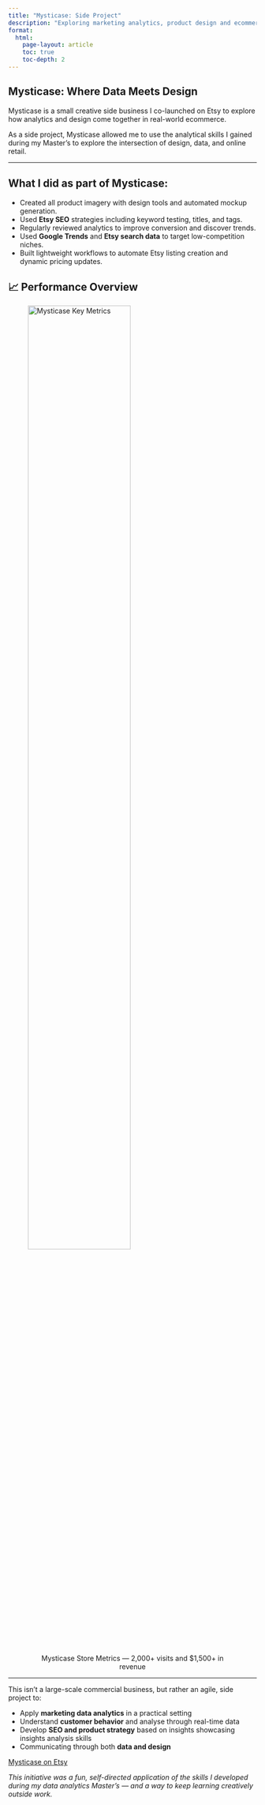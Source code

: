```yaml
---
title: "Mysticase: Side Project"
description: "Exploring marketing analytics, product design and ecommerce experimentation through a side business on Etsy."
format:
  html:
    page-layout: article
    toc: true
    toc-depth: 2
---
```


## Mysticase: Where Data Meets Design

Mysticase is a small creative side business I co-launched on Etsy to explore how analytics and design come together in real-world ecommerce.

As a side project, Mysticase allowed me to use the analytical skills I gained during my Master's to explore the intersection of design, data, and online retail.

---

## What I did as part of Mysticase:

- Created all product imagery with design tools and automated mockup generation.  
- Used **Etsy SEO** strategies including keyword testing, titles, and tags.  
- Regularly reviewed analytics to improve conversion and discover trends.  
- Used **Google Trends** and **Etsy search data** to target low-competition niches.
- Built lightweight workflows to automate Etsy listing creation and dynamic pricing updates.

## 📈 Performance Overview

<figure>
  <img src="files/mysticase_kpi_overview.png" alt="Mysticase Key Metrics" width="70%">
  <figcaption style="text-align:center;">
    Mysticase Store Metrics — 2,000+ visits and $1,500+ in revenue
  </figcaption>
</figure>

---

This isn’t a large-scale commercial business, but rather an agile, side project to:

- Apply **marketing data analytics** in a practical setting  
- Understand **customer behavior** and analyse through real-time data  
- Develop **SEO and product strategy** based on insights showcasing insights analysis skills 
- Communicating through both **data and design**

[Mysticase on Etsy](https://www.etsy.com/shop/Mysticase)

*This initiative was a fun, self-directed application of the skills I developed during my data analytics Master's — and a way to keep learning creatively outside work.*
